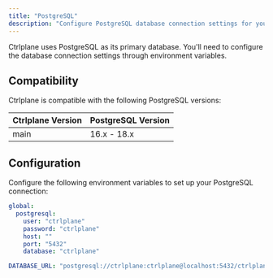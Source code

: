 ```yaml
---
title: "PostgreSQL"
description: "Configure PostgreSQL database connection settings for your Ctrlplane instance"
---
```


Ctrlplane uses PostgreSQL as its primary database. You'll need to configure the
database connection settings through environment variables.

## Compatibility

Ctrlplane is compatible with the following PostgreSQL versions:

| Ctrlplane Version | PostgreSQL Version |
| :---------------- | :----------------- |
| main              | 16.x - 18.x        |

## Configuration

Configure the following environment variables to set up your PostgreSQL
connection:

<RequestExample>

```yaml Helm Chart
global:
  postgresql:
    user: "ctrlplane"
    password: "ctrlplane"
    host: ""
    port: "5432"
    database: "ctrlplane"
```

```yaml Docker Compose
DATABASE_URL: "postgresql://ctrlplane:ctrlplane@localhost:5432/ctrlplane"
```

</RequestExample>
